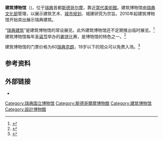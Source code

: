 {{Infobox Museum
 |name          = 建筑博物馆<br>Arkitekturmuseet
 |image         = Arkitekturmuseet 2009.jpg
 |imagesize     = 230
 |caption       = 
 |map_type      = 
 |map_caption   = 
 |latitude      = 
 |longitude     = 
 |established   = 
 |dissolved     = 
 |location      = {{瑞典}}[[斯德哥尔摩|斯德哥尔摩]]<br>Arkitekturmuseet Skeppsholmen SE-111 49 Stockholm Sweden
 |type          = 
 |visitors      = 
 |director      = 
 |curator       = 
 |publictransit = 
 |website       = http://www.arkitekturmuseet.se/{{dead link|date=2017年12月 |bot=InternetArchiveBot |fix-attempted=yes }}
}}
'''建筑博物馆'''（{{lang-sv|'''Arkitekturmuseet'''}})，位于[[瑞典|瑞典]]首都[[斯德哥尔摩|斯德哥尔摩]]，靠近[[當代美術館_(斯德哥爾摩)|當代美術館]]。建筑博物馆由[[瑞典文化部|瑞典文化部]]管理，以展示建筑艺术、[[城市规划|城市规划]]、城建研究为宗旨。2010年起建筑博物馆开始突出展示瑞典建筑。

“[[瑞典建筑|瑞典建筑]]”是建筑博物馆的常设展览。此外建筑博物馆还不定期推出临时展览。<ref>{{cite web|title=Exhibitions|url=http://www.arkitekturmuseet.se/english/about_the_museum/|publisher=Arkitekturmuseet|accessdate=2013-03-26|archive-date=2013-01-22|archive-url=https://web.archive.org/web/20130122081658/http://www.arkitekturmuseet.se/english/about_the_museum/|dead-url=yes}}</ref> 建筑博物馆每年[[圣诞节|圣诞节]]举办的[[姜饼|姜饼]]比赛，是博物馆的特色之一。<ref>{{cite news|title=圣诞节 世界各地都怎么过? 瑞典斯德哥尔摩 超凡的冰雪圣诞节|url=http://news.xinhuanet.com/life/2008-12/25/content_10557537_3.htm|accessdate=2013-03-26|newspaper=新闻晚报|date=2008-12-25|archive-date=2009-02-07|archive-url=https://web.archive.org/web/20090207100409/http://news.xinhuanet.com/life/2008-12/25/content_10557537_3.htm|dead-url=no}}</ref> 

建筑博物馆的门票价格为60[[瑞典克朗|瑞典克朗]]，19岁以下的观众可以免费入场。<ref>{{cite web|title=About us|url=http://www.arkitekturmuseet.se/english/about_the_museum/|publisher=Arkitekturmuseet|accessdate=2013-03-26|archive-date=2013-01-22|archive-url=https://web.archive.org/web/20130122081658/http://www.arkitekturmuseet.se/english/about_the_museum/|dead-url=yes}}</ref> 

==参考资料==
{{reflist}}

==外部链接==
* {{sv icon}}{{en icon}}{{official site|www.arkitekturmuseet.se|建筑博物馆官方网站}}

{{coord|59|19|33|N|18|05|06|E|type:landmark|display=title}}

{{斯德哥尔摩博物馆}}
{{Authority control}}
[[Category:瑞典国立博物馆|Category:瑞典国立博物馆]]
[[Category:斯德哥爾摩博物館|Category:斯德哥爾摩博物館]]
[[Category:建筑博物馆|Category:建筑博物馆]]
[[Category:設計博物館|Category:設計博物館]]